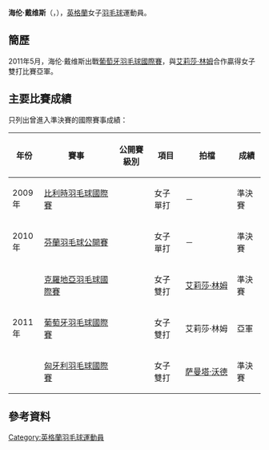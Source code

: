 {{noteTA|G1=Badminton}}
{{Infobox 羽球選手
| playername              = 海伦·戴维斯<br/>{{lang|en|Helen Davies}}
| image                   = 
| size                    = 
| caption                 = 
| birth_name              = 
| date_of_birth           = {{birth_date_and_age|1986|10|16}}
| place_of_birth          = 
| height                  = 
| weight                  = 
| event                   = 女子單打、女子雙打
| country                 = {{GBR}}<br/>{{ENG}}
| years_active            = 
| handedness              = 
| coach                   = 
| highest_ranking         = 第62位（女單）<br/>（2010年6月3日<ref>[http://bwfcontent.tournamentsoftware.com/ranking/category.aspx?id=1497&category=473&p=3&ps=25 BWF World Rankings - BWF世界排名榜 - Women's Singles - Ranking week: 6/3/2010]{{en}}</ref>）<br/>第171位（女雙-[[萨曼塔·沃德|萨曼塔·沃德]]）
| date_of_highest_ranking = 2012年9月13日<ref>[http://bwfcontent.tournamentsoftware.com/ranking/category.aspx?id=3784&category=475&p=7&ps=25 BWF World Rankings - BWF世界排名榜 - Women's Doubles - Ranking week: 9/13/2012]{{en}}</ref><ref name="ranking">[http://bwfcontent.tournamentsoftware.com/ranking/player.aspx?id=1497&player=108339 BWF World Ranking - Ranking of Helen DAVIES (55010)]{{en}}</ref>
| current_ranking         = 未有排名
| date_of_current_ranking = 
| played                  = 50勝–30負（女單）<br/>12勝–16負（女雙）<br/>1勝–2負（混雙）
| titles                  = 
| bwf_profile             = B2BF1460-8573-4C6F-BDEA-0DA28E4BB75D
| bwf_id                  = 55010
| updated                 = 2015年8月6日
}}
{{MedalTableTop}}
{{MedalSport | 女子[[羽毛球|羽毛球]]}}
{{MedalCountry | {{ENG}}}}
{{MedalBottom}}
'''海伦·戴维斯'''（{{lang-en|'''Helen Davies'''}}，{{bd|1986年|10月16日||}}），[[英格蘭|英格蘭]]女子[[羽毛球|羽毛球]]運動員。

==簡歷==
2011年5月，海伦·戴维斯出戰[[2011年葡萄牙羽毛球國際賽|葡萄牙羽毛球國際賽]]，與[[艾莉莎·林姆|艾莉莎·林姆]]合作贏得女子雙打比賽亞軍。

==主要比賽成績==
只列出曾進入準決賽的國際賽事成績：
{| class=wikitable style="text-align:center; font-size:small;" 
!width="50"|年份
!width="180"|賽事
!width="80"|公開賽級別
!width="60"|項目
!width="120"|拍檔
!width="50"|成績
|-
!rowspan="1"|2009年
|[[2009年比利時羽毛球國際賽|比利時羽毛球國際賽]]
|{{BWFIC}}
|女子單打
|－
|bgcolor="#b8860b"|準決賽
|-
!rowspan="1"|2010年
|[[2010年芬蘭羽毛球公開賽|芬蘭羽毛球公開賽]]
|{{BWFIC}}
|女子單打
|－
|bgcolor="#b8860b"|準決賽
|-
!rowspan="3"|2011年
|[[2011年克羅地亞羽毛球國際賽|克羅地亞羽毛球國際賽]]
|{{BWFIS}}
|女子雙打
|[[艾莉莎·林姆|艾莉莎·林姆]]
|bgcolor="#b8860b"|準決賽
|-
|[[2011年葡萄牙羽毛球國際賽|葡萄牙羽毛球國際賽]]
|{{BWFIS}}
|女子雙打
|艾莉莎·林姆
|bgcolor="silver"|亞軍
|-
|[[2011年匈牙利羽毛球國際賽|匈牙利羽毛球國際賽]]
|{{BWFIS}}
|女子雙打
|[[萨曼塔·沃德|萨曼塔·沃德]]
|bgcolor="#b8860b"|準決賽
|}
{{BWF賽事級別索引}}

==參考資料==
{{Reflist}}

{{DEFAULTSORT:Davies, Helen}}
[[Category:英格蘭羽毛球運動員|Category:英格蘭羽毛球運動員]]
